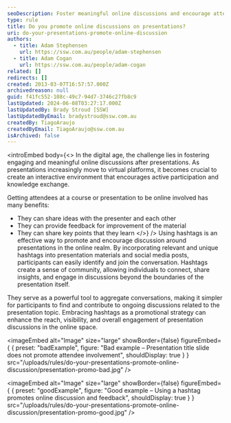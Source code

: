 ```yaml
---
seoDescription: Foster meaningful online discussions and encourage attendee engagement through strategic hashtag use, promoting presentation feedback and community-building.
type: rule
title: Do you promote online discussions on presentations?
uri: do-your-presentations-promote-online-discussion
authors:
  - title: Adam Stephensen
    url: https://ssw.com.au/people/adam-stephensen
  - title: Adam Cogan
    url: https://ssw.com.au/people/adam-cogan
related: []
redirects: []
created: 2013-03-07T16:57:57.000Z
archivedreason: null
guid: f41fc552-108c-49c7-94d7-3746c27fb8c9
lastUpdated: 2024-06-08T03:27:17.000Z
lastUpdatedBy: Brady Stroud [SSW]
lastUpdatedByEmail: bradystroud@ssw.com.au
createdBy: TiagoAraujo
createdByEmail: TiagoAraujo@ssw.com.au
isArchived: false
---
```


<introEmbed
  body={<>
In the digital age, the challenge lies in fostering engaging and meaningful online discussions after presentations. As presentations increasingly move to virtual platforms, it becomes crucial to create an interactive environment that encourages active participation and knowledge exchange.

Getting attendees at a course or presentation to be online involved has many benefits:

- They can share ideas with the presenter and each other
- They can provide feedback for improvement of the material
- They can share key points that they learn
  </>}
/>
Using hashtags is an effective way to promote and encourage discussion around presentations in the online realm. By incorporating relevant and unique hashtags into presentation materials and social media posts, participants can easily identify and join the conversation. Hashtags create a sense of community, allowing individuals to connect, share insights, and engage in discussions beyond the boundaries of the presentation itself.

They serve as a powerful tool to aggregate conversations, making it simpler for participants to find and contribute to ongoing discussions related to the presentation topic. Embracing hashtags as a promotional strategy can enhance the reach, visibility, and overall engagement of presentation discussions in the online space.

<imageEmbed
  alt="Image"
  size="large"
  showBorder={false}
  figureEmbed={ {
    preset: "badExample",
    figure: "Bad example – Presentation title slide does not promote attendee involvement",
    shouldDisplay: true
  } }
  src="/uploads/rules/do-your-presentations-promote-online-discussion/presentation-promo-bad.jpg"
/>


<imageEmbed
  alt="Image"
  size="large"
  showBorder={false}
  figureEmbed={ {
    preset: "goodExample",
    figure: "Good example – Using a hashtag promotes online discussion and feedback",
    shouldDisplay: true
  } }
  src="/uploads/rules/do-your-presentations-promote-online-discussion/presentation-promo-good.jpg"
/>

